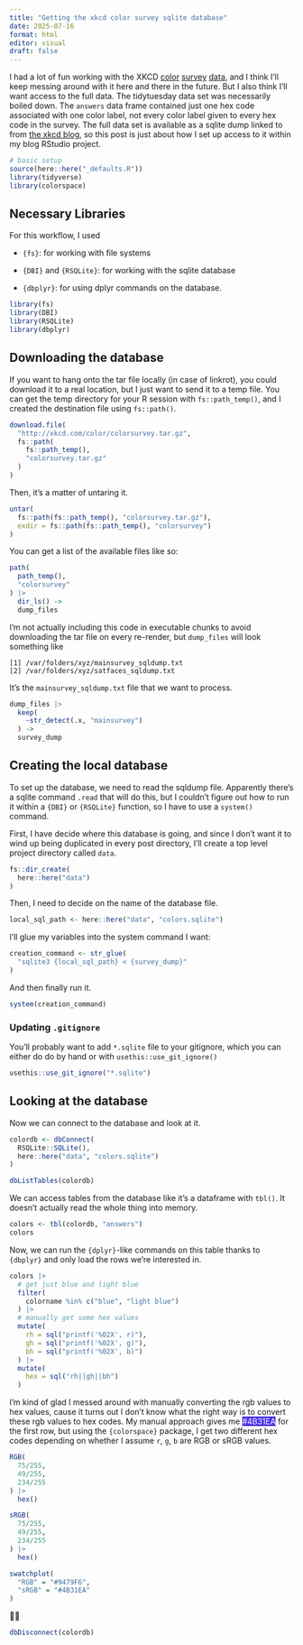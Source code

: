 ```yaml
---
title: "Getting the xkcd color survey sqlite database"
date: 2025-07-16
format: html
editor: visual
draft: false
---
```


I had a lot of fun working with the XKCD [color](https://jofrhwld.github.io/blog/posts/2025/07/2025-07-09_color-survey/) [survey](https://jofrhwld.github.io/blog/posts/2025/07/2025-07-12_color-sphere/) [data](https://jofrhwld.github.io/blog/posts/2025/07/2025-07-14_light-color/), and I think I'll keep messing around with it here and there in the future.
But I also think I'll want access to the full data.
The tidytuesday data set was necessarily boiled down.
The `answers` data frame contained just one hex code associated with one color label, not every color label given to every hex code in the survey.
The full data set is available as a sqlite dump linked to from [the xkcd blog](https://blog.xkcd.com/2010/05/03/color-survey-results/), so this post is just about how I set up access to it within my blog RStudio project.

```r
# basic setup
source(here::here("_defaults.R"))
library(tidyverse)
library(colorspace)
```

## Necessary Libraries

For this workflow, I used

-   `{fs}`: for working with file systems

-   `{DBI}` and `{RSQLite}`: for working with the sqlite database

-   `{dbplyr}`: for using dplyr commands on the database.

```r
library(fs)
library(DBI)
library(RSQLite)
library(dbplyr)
```

## Downloading the database

If you want to hang onto the tar file locally (in case of linkrot), you could download it to a real location, but I just want to send it to a temp file.
You can get the temp directory for your R session with `fs::path_temp()`, and I created the destination file using `fs::path()`.

``` r
download.file(
  "http://xkcd.com/color/colorsurvey.tar.gz",
  fs::path(
    fs::path_temp(),
    "colorsurvey.tar.gz"
  )
)
```

Then, it's a matter of untaring it.

``` r
untar(
  fs::path(fs::path_temp(), "colorsurvey.tar.gz"),
  exdir = fs::path(fs::path_temp(), "colorsurvey")
)
```

You can get a list of the available files like so:

``` r
path(
  path_temp(),
  "colorsurvey"
) |>
  dir_ls() ->
  dump_files
```

I'm not actually including this code in executable chunks to avoid downloading the tar file on every re-render, but `dump_files` will look something like

```         
[1] /var/folders/xyz/mainsurvey_sqldump.txt
[2] /var/folders/xyz/satfaces_sqldump.txt
```

It's the `mainsurvey_sqldump.txt` file that we want to process.

``` r
dump_files |>
  keep(
    ~str_detect(.x, "mainsurvey")
  ) ->
  survey_dump
```

## Creating the local database

To set up the database, we need to read the sqldump file.
Apparently there's a sqlite command `.read` that will do this, but I couldn't figure out how to run it within a `{DBI}` or `{RSQLite}` function, so I have to use a `system()` command.

First, I have decide where this database is going, and since I don't want it to wind up being duplicated in every post directory, I'll create a top level project directory called `data`.

``` r
fs::dir_create(
  here::here("data")
)
```

Then, I need to decide on the name of the database file.

``` r
local_sql_path <- here::here("data", "colors.sqlite")
```

I'll glue my variables into the system command I want:

``` r
creation_command <- str_glue(
  "sqlite3 {local_sql_path} < {survey_dump}"
)
```

And then finally run it.

``` r
system(creation_command)
```

### Updating `.gitignore`

You'll probably want to add `*.sqlite` file to your gitignore, which you can either do do by hand or with `usethis::use_git_ignore()`

``` r
usethis::use_git_ignore("*.sqlite")
```

## Looking at the database

Now we can connect to the database and look at it.

```r
colordb <- dbConnect(
  RSQLite::SQLite(), 
  here::here("data", "colors.sqlite")
)
```

```r
dbListTables(colordb)
```

We can access tables from the database like it's a dataframe with `tbl()`.
It doesn't actually read the whole thing into memory.

```r
colors <- tbl(colordb, "answers")
colors
```

Now, we can run the `{dplyr}`-like commands on this table thanks to `{dbplyr}` and only load the rows we're interested in.

```r
colors |> 
  # get just blue and light blue
  filter(
    colorname %in% c("blue", "light blue")
  ) |> 
  # manually get some hex values
  mutate(
    rh = sql("printf('%02X', r)"),
    gh = sql("printf('%02X', g)"),
    bh = sql("printf('%02X', b)")
  ) |> 
  mutate(
    hex = sql("rh||gh||bh")
  )
```

I'm kind of glad I messed around with manually converting the rgb values to hex values, cause it turns out I don't know what the right way is to convert these rgb values to hex codes.
My manual approach gives me [#4B31EA]{style="background: #4B31EA; color: white;"} for the first row, but using the `{colorspace}` package, I get two different hex codes depending on whether I assume `r`, `g`, `b` are RGB or sRGB values.

```r
RGB(
  75/255,
  49/255,
  234/255
) |> 
  hex() 
```

```r
sRGB(
  75/255,
  49/255,
  234/255
) |> 
  hex()
```

```r
swatchplot(
  "RGB" = "#9479F6",
  "sRGB" = "#4B31EA"
)
```

🤷‍♂️

```r
dbDisconnect(colordb)
```
